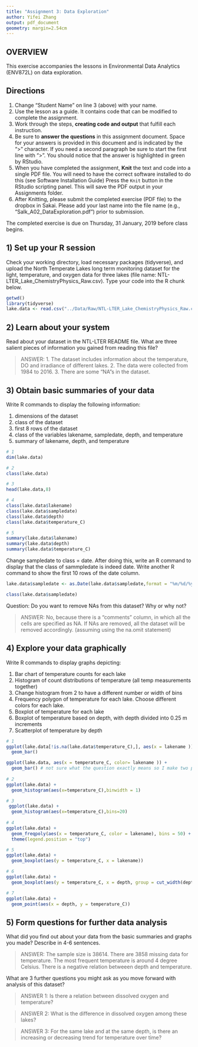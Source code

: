 ```yaml
---
title: "Assignment 3: Data Exploration"
author: Yifei Zhang
output: pdf_document
geometry: margin=2.54cm
---
```


## OVERVIEW

This exercise accompanies the lessons in Environmental Data Analytics (ENV872L) on data exploration. 

## Directions
1. Change "Student Name" on line 3 (above) with your name.
2. Use the lesson as a guide. It contains code that can be modified to complete the assignment.
3. Work through the steps, **creating code and output** that fulfill each instruction.
4. Be sure to **answer the questions** in this assignment document.
Space for your answers is provided in this document and is indicated by the ">" character.
If you need a second paragraph be sure to start the first line with ">".
You should notice that the answer is highlighted in green by RStudio. 
6. When you have completed the assignment, **Knit** the text and code into a single PDF file.
You will need to have the correct software installed to do this (see Software Installation Guide)
Press the `Knit` button in the RStudio scripting panel.
This will save the PDF output in your Assignments folder.
8. After Knitting, please submit the completed exercise (PDF file) to the dropbox in Sakai. Please add your last name into the file name (e.g., "Salk_A02_DataExploration.pdf") prior to submission.

The completed exercise is due on Thursday, 31 January, 2019 before class begins.

## 1) Set up your R session

Check your working directory, load necessary packages (tidyverse), and upload the North Temperate Lakes long term monitoring dataset for the light, temperature, and oxygen data for three lakes (file name: NTL-LTER_Lake_ChemistryPhysics_Raw.csv). Type your code into the R chunk below.
```r
getwd()
library(tidyverse)
lake.data <- read.csv("../Data/Raw/NTL-LTER_Lake_ChemistryPhysics_Raw.csv")

```

## 2) Learn about your system

Read about your dataset in the NTL-LTER README file. What are three salient pieces of information you gained from reading this file?

> ANSWER: 1. The dataset includes information about the temperature, DO and irradiance of different lakes. 2. The data were collected from 1984 to 2016. 3. There are some "NA"s in the dataset.

## 3) Obtain basic summaries of your data

Write R commands to display the following information: 

1. dimensions of the dataset
2. class of the dataset
3. first 8 rows of the dataset
4. class of the variables lakename, sampledate, depth, and temperature
5. summary of lakename, depth, and temperature

```r
# 1
dim(lake.data)

# 2
class(lake.data)

# 3
head(lake.data,8)

# 4
class(lake.data$lakename)
class(lake.data$sampledate)
class(lake.data$depth)
class(lake.data$temperature_C)

# 5
summary(lake.data$lakename)
summary(lake.data$depth)
summary(lake.data$temperature_C)
```

Change sampledate to class = date. After doing this, write an R command to display that the class of sammpledate is indeed date. Write another R command to show the first 10 rows of the date column. 

```r
lake.data$sampledate <- as.Date(lake.data$sampledate,format = "%m/%d/%y")

class(lake.data$sampledate)
```

Question: Do you want to remove NAs from this dataset? Why or why not?

> ANSWER: No, because there is a "comments" column, in which all the cells are specified as NA. If NAs are removed, all the dataset will be removed accordingly. (assuming using the na.omit statement)


## 4) Explore your data graphically

Write R commands to display graphs depicting: 

1. Bar chart of temperature counts for each lake
2. Histogram of count distributions of temperature (all temp measurements together)
3. Change histogram from 2 to have a different number or width of bins
4. Frequency polygon of temperature for each lake. Choose different colors for each lake.
5. Boxplot of temperature for each lake
6. Boxplot of temperature based on depth, with depth divided into 0.25 m increments
7. Scatterplot of temperature by depth

```r
# 1
ggplot(lake.data[!is.na(lake.data$temperature_C),], aes(x = lakename )) +
  geom_bar() 

ggplot(lake.data, aes(x = temperature_C, color= lakename )) +
  geom_bar() # not sure what the question exactly means so I make two plots 
  
# 2
ggplot(lake.data) +
  geom_histogram(aes(x=temperature_C),binwidth = 1)

# 3
 ggplot(lake.data) +
  geom_histogram(aes(x=temperature_C),bins=20)
 
# 4
ggplot(lake.data) +
  geom_freqpoly(aes(x = temperature_C, color = lakename), bins = 50) +
  theme(legend.position = "top")

# 5
ggplot(lake.data) + 
  geom_boxplot(aes(y = temperature_C, x = lakename)) 

# 6
ggplot(lake.data) + 
  geom_boxplot(aes(y = temperature_C, x = depth, group = cut_width(depth, 0.25))) 

# 7 
ggplot(lake.data) +
  geom_point(aes(x = depth, y = temperature_C))

```
## 5) Form questions for further data analysis

What did you find out about your data from the basic summaries and graphs you made? Describe in 4-6 sentences.

> ANSWER: The sample size is 38614. There are 3858 missing data for temperature. The most frequent temperature is around 4 degree Celsius. There is a negative relation betweeen depth and temperature.

What are 3 further questions you might ask as you move forward with  analysis of this dataset?

> ANSWER 1: Is there a relation between dissolved oxygen and temperature?

> ANSWER 2: What is the difference in dissolved oxygen among these lakes?

> ANSWER 3: For the same lake and at the same depth, is there an increasing or decreasing trend for temperature over time?
